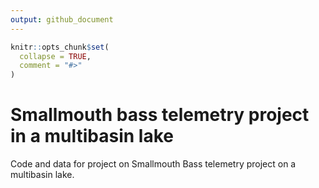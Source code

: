 ```yaml
---
output: github_document
---
```


<!-- README.md is generated from README.Rmd. Please edit that file -->

```r
knitr::opts_chunk$set(
  collapse = TRUE,
  comment = "#>"
)
```

# Smallmouth bass telemetry project in a multibasin lake 

Code and data for project on Smallmouth Bass telemetry project on a multibasin lake. 


